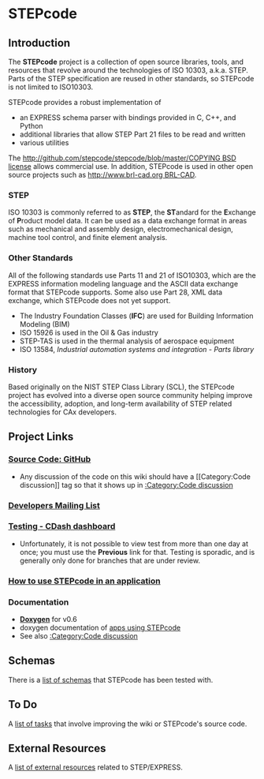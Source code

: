 = STEPcode =

== Introduction ==
The '''STEPcode''' project is a collection of open source libraries, tools, and resources that revolve around the technologies of ISO 10303, a.k.a. STEP. Parts of the STEP specification are reused in other standards, so STEPcode is not limited to ISO10303.

STEPcode provides a robust implementation of
* an EXPRESS schema parser with bindings provided in C, C++, and Python
* additional libraries that allow STEP Part 21 files to be read and written
* various utilities

The [[http://github.com/stepcode/stepcode/blob/master/COPYING BSD license]] allows commercial use. In addition, STEPcode is used in other open source projects such as [[http://www.brl-cad.org BRL-CAD]].

=== STEP ===
ISO 10303 is commonly referred to as '''STEP''', the '''ST'''andard for the '''E'''xchange of '''P'''roduct model data. It can be used as a data exchange format in areas such as mechanical and assembly design, electromechanical design, machine tool control, and finite element analysis.

=== Other Standards ===
All of the following standards use Parts 11 and 21 of ISO10303, which are the EXPRESS information modeling language and the ASCII data exchange format that STEPcode supports. Some also use Part 28, XML data exchange, which STEPcode does not yet support.

* The Industry Foundation Classes ('''IFC''') are used for Building Information Modeling (BIM)
* ISO 15926 is used in the Oil & Gas industry
* STEP-TAS is used in the thermal analysis of aerospace equipment
* ISO 13584, ''Industrial automation systems and integration - Parts library''

=== History ===
Based originally on the NIST STEP Class Library (SCL), the STEPcode project has evolved into a
diverse open source community helping improve the accessibility, adoption, and long-term availability of STEP related technologies for CAx developers.

== Project Links ==

=== [http://github.com/stepcode/stepcode Source Code: GitHub] ===
* Any discussion of the code on this wiki should have a <nowiki>[[Category:Code discussion]]</nowiki> tag so that it shows up in [[:Category:Code discussion]]
=== [http://groups.google.com/forum/?fromgroups#!forum/scl-dev Developers Mailing List] ===
=== [http://my.cdash.org/index.php?project=StepClassLibrary Testing - CDash dashboard] ===
* Unfortunately, it is not possible to view test from more than one day at once; you must use the '''Previous''' link for that. Testing is sporadic, and is generally only done for branches that are under review.

=== [[How to use STEPcode in an application]] ===

=== Documentation ===
* '''[http://stepcode.org/doxygen/ Doxygen]''' for v0.6
* doxygen documentation of [http://stepcode.org/stepcode-use-doxygen/ apps using STEPcode]
* See also [[:Category:Code discussion]]

== Schemas ==
There is a [[list of schemas]] that STEPcode has been tested with.

== To Do ==
A [[list of tasks]] that involve improving the wiki or STEPcode's source code.

== External Resources ==
A [[list of external resources]] related to STEP/EXPRESS.